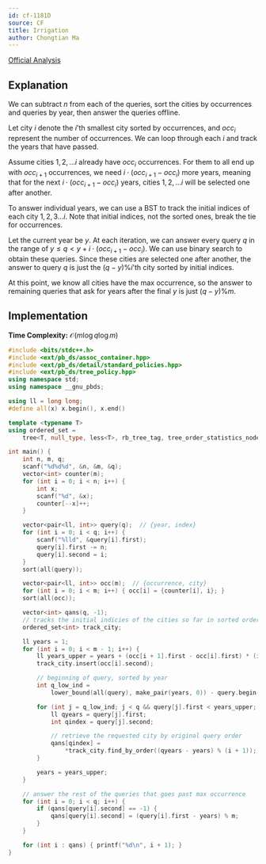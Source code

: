 ```yaml
---
id: cf-1181D
source: CF
title: Irrigation
author: Chongtian Ma
---
```


[Official Analysis](https://codeforces.com/blog/entry/67727)

## Explanation

We can subtract $n$ from each of the queries, sort the cities by occurrences and queries by year, then answer the queries offline.

Let city $i$ denote the $i$'th smallest city sorted by occurrences, and $occ_i$ represent the number of occurrences. We can loop through each $i$ and track the years that have passed.

Assume cities $1, 2, \dots i$ already have $occ_i$ occurrences. For them to all end up with $occ_{i+1}$ occurrences, we need $i \cdot (occ_{i+1} - occ_i)$ more years, meaning that for the next $i \cdot (occ_{i+1} - occ_i)$ years, cities $1, 2, \dots i$ will be selected one after another.

To answer individual years, we can use a BST to track the initial indices of each city $1, 2, 3 \dots i$. Note that initial indices, not the sorted ones, break the tie for occurrences.

Let the current year be $y$. At each iteration, we can answer every query $q$ in the range of $y \leq q < y + i \cdot (occ_{i+1} - occ_i)$. We can use binary search to obtain these queries. Since these cities are selected one after another, the answer to query $q$ is just the $(q - y) \% i$'th city sorted by initial indices.

At this point, we know all cities have the max occurrence, so the answer to remaining queries that ask for years after the final $y$ is just $(q - y) \% m$.

## Implementation

**Time Complexity:** $\mathcal{O}(m \log q \log m)$

<LanguageSection>
<CPPSection>

```cpp
#include <bits/stdc++.h>
#include <ext/pb_ds/assoc_container.hpp>
#include <ext/pb_ds/detail/standard_policies.hpp>
#include <ext/pb_ds/tree_policy.hpp>
using namespace std;
using namespace __gnu_pbds;

using ll = long long;
#define all(x) x.begin(), x.end()

template <typename T>
using ordered_set =
    tree<T, null_type, less<T>, rb_tree_tag, tree_order_statistics_node_update>;

int main() {
	int n, m, q;
	scanf("%d%d%d", &n, &m, &q);
	vector<int> counter(m);
	for (int i = 0; i < n; i++) {
		int x;
		scanf("%d", &x);
		counter[--x]++;
	}

	vector<pair<ll, int>> query(q);  // {year, index}
	for (int i = 0; i < q; i++) {
		scanf("%lld", &query[i].first);
		query[i].first -= n;
		query[i].second = i;
	}
	sort(all(query));

	vector<pair<ll, int>> occ(m);  // {occurrence, city}
	for (int i = 0; i < m; i++) { occ[i] = {counter[i], i}; }
	sort(all(occ));

	vector<int> qans(q, -1);
	// tracks the initial indicies of the cities so far in sorted order
	ordered_set<int> track_city;

	ll years = 1;
	for (int i = 0; i < m - 1; i++) {
		ll years_upper = years + (occ[i + 1].first - occ[i].first) * (i + 1);
		track_city.insert(occ[i].second);

		// beginning of query, sorted by year
		int q_low_ind =
		    lower_bound(all(query), make_pair(years, 0)) - query.begin();

		for (int j = q_low_ind; j < q && query[j].first < years_upper; j++) {
			ll qyears = query[j].first;
			int qindex = query[j].second;

			// retrieve the requested city by original query order
			qans[qindex] =
			    *track_city.find_by_order((qyears - years) % (i + 1));
		}

		years = years_upper;
	}

	// answer the rest of the queries that goes past max occurrence
	for (int i = 0; i < q; i++) {
		if (qans[query[i].second] == -1) {
			qans[query[i].second] = (query[i].first - years) % m;
		}
	}

	for (int i : qans) { printf("%d\n", i + 1); }
}
```
</CPPSection>
</LanguageSection>
